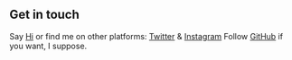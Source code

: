 ## Get in touch

Say [Hi](mailto:pravesh@yourbrandamte) or find me on other platforms: [Twitter](https://twitter.com/praveshvyas18) & [Instagram](https://www.instagram.com/pravesh.js/)
Follow [GitHub](https://github.com/pravesh18) if you want, I suppose.

